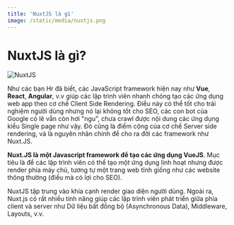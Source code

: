 ```yaml
---
title: 'NuxtJS là gì'
image: /static/media/nuxtjs.png
---
```


# NuxtJS là gì?

![NuxtJS](/static/media/nuxtjs.png)

Như các bạn Hr đã biết, các JavaScript framework hiện nay như **Vue**, **React**, **Angular**, v.v giúp các lập trình viên nhanh chóng tạo các ứng dụng web app theo cơ chế Client Side Rendering. Điều này có thể tốt cho trải nghiệm người dùng nhưng nó lại không tốt cho SEO, các con bot của Google có lẽ vẫn còn hơi "ngu", chưa crawl được nội dung các ứng dụng kiểu Single page như vậy. Đó cũng là điểm cộng của cơ chế Server side rendering, và là nguyên nhân chính để cho ra đời các framework như Nuxt.JS.

**Nuxt.JS là một Javascript framework để tạo các ứng dụng VueJS**. Mục tiêu là để các lập trình viên có thể tạo một ứng dụng linh hoạt nhưng được render phía máy chủ, tương tự một trang web tĩnh giống như các website thông thường (điều mà có lợi cho SEO).

NuxtJS tập trung vào khía cạnh render giao diện người dùng. Ngoài ra, Nuxt.js có rất nhiều tính năng giúp các lập trình viên phát triển giữa phía client và server như Dữ liệu bất đồng bộ (Asynchronous Data), Middleware, Layouts, v.v.
